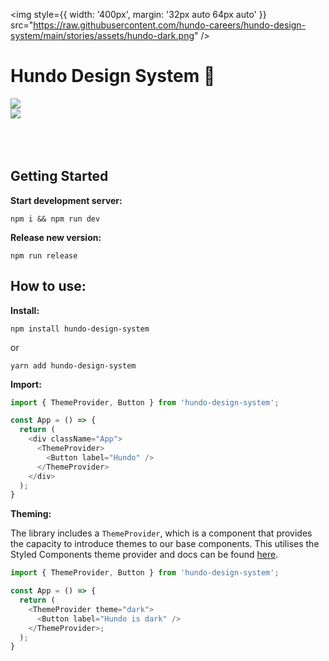 
<Meta title="Docs/Introduction" />

<img
  style={{ width: '400px', margin: '32px auto 64px auto' }}
  src="https://raw.githubusercontent.com/hundo-careers/hundo-design-system/main/stories/assets/hundo-dark.png"
/>

# Hundo Design System 🎨
<img src="https://github.com/hundo-careers/hundo-design-system/actions/workflows/chromatic.yml/badge.svg?branch=main" />
<br/>
<img src="https://img.shields.io/npm/v/hundo-design-system.svg" />

<br/>
<br/>
<br/>
<br/>


## Getting Started

__Start development server:__
```shell
npm i && npm run dev
```

__Release new version:__
```shell
npm run release
```

## How to use:

__Install:__ 
```shell
npm install hundo-design-system
```

or 

```shell
yarn add hundo-design-system
```

__Import:__ 
```js
import { ThemeProvider, Button } from 'hundo-design-system';

const App = () => {
  return (
    <div className="App">
      <ThemeProvider>
        <Button label="Hundo" />
      </ThemeProvider>
    </div>
  );
}
```

__Theming:__ 

The library includes a `ThemeProvider`, which is a component that provides the capacity to introduce themes to our base components. This utilises the Styled Components theme provider and docs can be found [here](https://styled-components.com/docs/advanced#theming).


```js
import { ThemeProvider, Button } from 'hundo-design-system';

const App = () => {
  return (
    <ThemeProvider theme="dark">
      <Button label="Hundo is dark" />
    </ThemeProvider>;
  );
}
```
